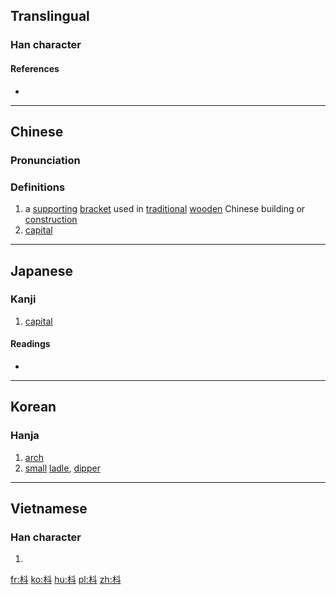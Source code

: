 ==Translingual==

===Han character===
{{Han char|rn=75|rad=木|as=04|sn=8|four=44900|canj=DYJ|ids=⿰木斗}}

====References====
* {{Han ref|kx=0515.130|dkj=14543|dj=0903.120|hdz=21174.060|uh=6793|ud=26515|bh=AA55|bd=43605}}

----

==Chinese==
{{zh-forms}}

===Pronunciation===
{{zh-pron
|m=dǒu,zhǔ
|c=dau2,zyu2
|mc=y
|oc=y
|ma=
|cat=n
}}

===Definitions===
# a [[support]]ing [[bracket]] used in [[traditional]] [[wood]]en Chinese building or [[construction]]
# [[capital]]

----

==Japanese==

===Kanji===
{{ja-kanji|grade=|rs=木04}}

# [[capital]]

====Readings====
* {{ja-readings|on=[[しゅ]] (shu), [[とう]] (tō), [[つ]] (tsu)|kun=[[ひしやく]] (hishiyaku)}}

----

==Korean==

===Hanja===
{{ko-hanja|hangeul=두|eumhun=|rv=du|mr=tu|y=twu}}

# [[arch]]
# [[small]] [[ladle]], [[dipper]]

----

==Vietnamese==

===Han character===
{{vi-readings|rs=木04| hanviet = rẫu}}

# {{defn|lang=vi|sort=木04}}

[[fr:枓]]
[[ko:枓]]
[[hu:枓]]
[[pl:枓]]
[[zh:枓]]